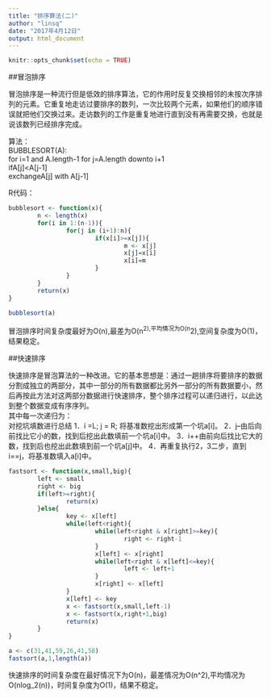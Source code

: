 ---
title: "排序算法(二)"
author: "linsq"
date: "2017年4月12日"
output: html_document
---

```{r setup, include=FALSE}
knitr::opts_chunk$set(echo = TRUE)
```



##冒泡排序

冒泡排序是一种流行但是低效的排序算法，它的作用时反复交换相邻的未按次序排列的元素。它重复地走访过要排序的数列，一次比较两个元素，如果他们的顺序错误就把他们交换过来。走访数列的工作是重复地进行直到没有再需要交换，也就是说该数列已经排序完成。

算法：          
BUBBLESORT(A):          
  for i=1 and A.length-1
        for j=A.length downto i+1               
                ifA[j]<A[j-1]           
                        exchangeA[j] with A[j-1]

R代码：
```{r}
bubblesort <- function(x){
        n <- length(x)
        for(i in 1:(n-1)){
                for(j in (i+1):n){
                        if(x[i]>=x[j]){
                                m <- x[j]
                                x[j]=x[i]
                                x[i]=m
                        }
                }
        }
        return(x)
}

bubblesort(a)

```

冒泡排序时间复杂度最好为O(n),最差为O(n^2),平均情况为O(n^2),空间复杂度为O(1)，结果稳定。



##快速排序

快速排序是冒泡算法的一种改进。它的基本思想是：通过一趟排序将要排序的数据分割成独立的两部分，其中一部分的所有数据都比另外一部分的所有数据要小，然后再按此方法对这两部分数据进行快速排序，整个排序过程可以递归进行，以此达到整个数据变成有序序列。                
其中每一次递归为：              
对挖坑填数进行总结
1．i =L; j = R; 将基准数挖出形成第一个坑a[i]。
2．j--由后向前找比它小的数，找到后挖出此数填前一个坑a[i]中。
3．i++由前向后找比它大的数，找到后也挖出此数填到前一个坑a[j]中。
4．再重复执行2，3二步，直到i==j，将基准数填入a[i]中。           


```{r}
fastsort <- function(x,small,big){
        left <- small
        right <- big
        if(left>=right){
                return(x)
        }else{
                key <- x[left]
                while(left<right){
                        while(left<right & x[right]>=key){
                                right <- right-1
                        }
                        x[left] <- x[right]
                        while(left<right & x[left]<=key){
                                left <- left+1
                        }
                        x[right] <- x[left]
                }
                x[left] <- key
                x <- fastsort(x,small,left-1)
                x <- fastsort(x,right+1,big)
                return(x)
        }
}

a <- c(31,41,59,26,41,58)
fastsort(a,1,length(a))

```

快速排序的时间复杂度在最好情况下为O(n)，最差情况为O(n^2),平均情况为O(nlog_2(n))，时间复杂度为O(1)，结果不稳定。
